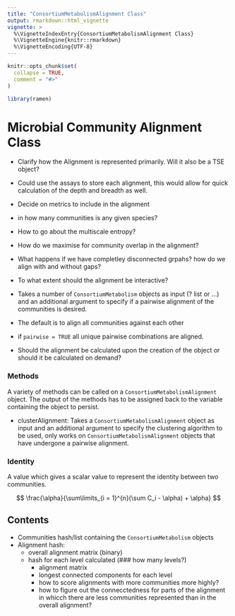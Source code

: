 ```yaml
---
title: "ConsortiumMetabolismAlignment Class"
output: rmarkdown::html_vignette
vignette: >
  %\VignetteIndexEntry{ConsortiumMetabolismAlignment Class}
  %\VignetteEngine{knitr::rmarkdown}
  %\VignetteEncoding{UTF-8}
---
```


```r
knitr::opts_chunk$set(
  collapse = TRUE,
  comment = "#>"
)
```

```r
library(ramen)
```

# Microbial Community Alignment Class

- Clarify how the Alignment is represented primarily. Will it also be a TSE object?
- Could use the assays to store each alignment, this would allow for quick calculation of the depth and breadth as well.
- Decide on metrics to include in the alignment
- in how many communities is any given species?
- How to go about the multiscale entropy?
- How do we maximise for community overlap in the alignment?
- What happens if we have completley disconnected grpahs? how do we align with and without gaps?
- To what extent should the alignment be interactive?


- Takes a number of `ConsortiumMetabolism` objects as input (? list or ...) and an additional argument to specify if a pairwise alignment of the communities is desired. 
- The default is to align all communities against each other
- if `pairwise = TRUE` all unique pairwise combinations are aligned. 
- Should the alignment be calculated upon the creation of the object or should it be calculated on demand?

### Methods

A variety of methods can be called on a `ConsortiumMetabolismAlignment` object. The output of the methods has to be assigned back to the variable containing the object to persist. 

- clusterAlignment: Takes a `ConsortiumMetabolismAlignment` object as input and an additional argument to specify the clustering algorithm to be used, only works on `ConsortiumMetabolismAlignment` objects that have undergone a pairwise alignment. 

### Identity
A value which gives a scalar value to represent the identity between two communities. 

$$ \frac{\alpha}{\sum\limits_{i = 1}^{n}(\sum C_i - \alpha) + \alpha} $$



## Contents

- Communities hash/list containing the `ConsortiumMetabolism` objects
- Alignment hash:
  - overall alignment matrix (binary)
  - hash for each level calculated (### how many levels?)
    - alignment matrix
    - longest connected components for each level
    - how to score alignments with more communities more highly?
    - how to figure out the connecctedness for parts of the alignment in whicch there are less communities represented than in the overall alignment?
